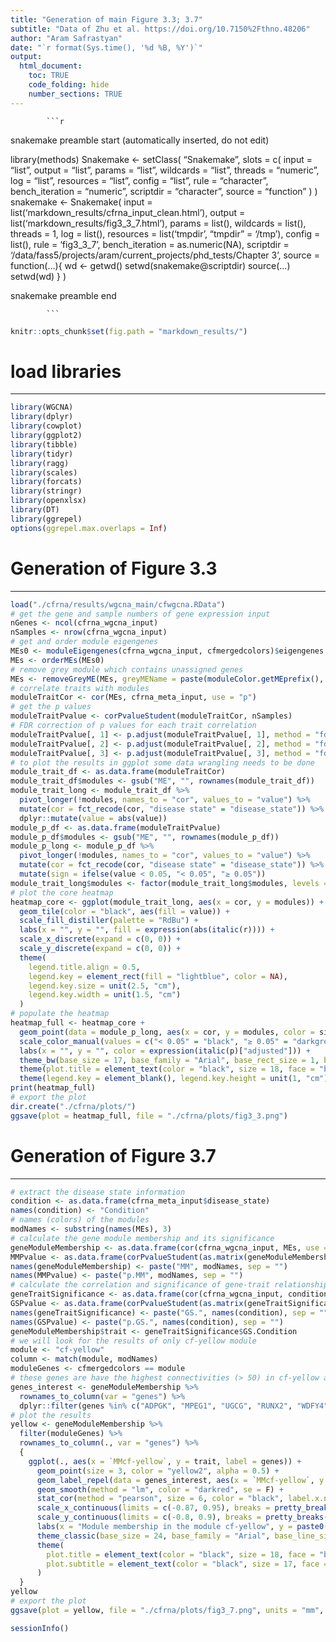 ```yaml
---
title: "Generation of main Figure 3.3; 3.7"
subtitle: "Data of Zhu et al. https://doi.org/10.7150%2Fthno.48206"
author: "Aram Safrastyan"
date: "`r format(Sys.time(), '%d %B, %Y')`"
output:
  html_document: 
    toc: TRUE
    code_folding: hide
    number_sections: TRUE
---
```

            ```r

######## snakemake preamble start (automatically inserted, do not edit) ########
library(methods)
Snakemake <- setClass(
    "Snakemake",
    slots = c(
        input = "list",
        output = "list",
        params = "list",
        wildcards = "list",
        threads = "numeric",
        log = "list",
        resources = "list",
        config = "list",
        rule = "character",
        bench_iteration = "numeric",
        scriptdir = "character",
        source = "function"
    )
)
snakemake <- Snakemake(
    input = list('markdown_results/cfrna_input_clean.html'),
    output = list('markdown_results/fig3_3_7.html'),
    params = list(),
    wildcards = list(),
    threads = 1,
    log = list(),
    resources = list('tmpdir', "tmpdir" = '/tmp'),
    config = list(),
    rule = 'fig3_3_7',
    bench_iteration = as.numeric(NA),
    scriptdir = '/data/fass5/projects/aram/current_projects/phd_tests/Chapter 3',
    source = function(...){
        wd <- getwd()
        setwd(snakemake@scriptdir)
        source(...)
        setwd(wd)
    }
)

######## snakemake preamble end #########

            ```


<style type="text/css">
.main-container {
  max-width: 1500px;
  margin-left: auto;
  margin-right: auto;
}
</style>

```r
knitr::opts_chunk$set(fig.path = "markdown_results/")
```

# load libraries
***

```r
library(WGCNA)
library(dplyr)
library(cowplot)
library(ggplot2)
library(tibble)
library(tidyr)
library(ragg)
library(scales)
library(forcats)
library(stringr)
library(openxlsx)
library(DT)
library(ggrepel)
options(ggrepel.max.overlaps = Inf)
```

# Generation of Figure 3.3
***

```r
load("./cfrna/results/wgcna_main/cfwgcna.RData")
# get the gene and sample numbers of gene expression input
nGenes <- ncol(cfrna_wgcna_input)
nSamples <- nrow(cfrna_wgcna_input)
# get and order module eigengenes
MEs0 <- moduleEigengenes(cfrna_wgcna_input, cfmergedcolors)$eigengenes
MEs <- orderMEs(MEs0)
# remove grey module which contains unassigned genes
MEs <- removeGreyME(MEs, greyMEName = paste(moduleColor.getMEprefix(), "grey", sep = ""))
# correlate traits with modules
moduleTraitCor <- cor(MEs, cfrna_meta_input, use = "p")
# get the p values
moduleTraitPvalue <- corPvalueStudent(moduleTraitCor, nSamples)
# FDR correction of p values for each trait correlation
moduleTraitPvalue[, 1] <- p.adjust(moduleTraitPvalue[, 1], method = "fdr")
moduleTraitPvalue[, 2] <- p.adjust(moduleTraitPvalue[, 2], method = "fdr")
moduleTraitPvalue[, 3] <- p.adjust(moduleTraitPvalue[, 3], method = "fdr")
# to plot the results in ggplot some data wrangling needs to be done
module_trait_df <- as.data.frame(moduleTraitCor)
module_trait_df$modules <- gsub("ME", "", rownames(module_trait_df))
module_trait_long <- module_trait_df %>%
  pivot_longer(!modules, names_to = "cor", values_to = "value") %>%
  mutate(cor = fct_recode(cor, "disease state" = "disease_state")) %>%
  dplyr::mutate(value = abs(value))
module_p_df <- as.data.frame(moduleTraitPvalue)
module_p_df$modules <- gsub("ME", "", rownames(module_p_df))
module_p_long <- module_p_df %>%
  pivot_longer(!modules, names_to = "cor", values_to = "value") %>%
  mutate(cor = fct_recode(cor, "disease state" = "disease_state")) %>%
  mutate(sign = ifelse(value < 0.05, "< 0.05", "≥ 0.05"))
module_trait_long$modules <- factor(module_trait_long$modules, levels = rev(c("cf-blue", "cf-turquoise", "cf-yellow", "cf-purple", "cf-black", "cf-magenta", "cf-brown", "cf-red")))
# plot the core heatmap
heatmap_core <- ggplot(module_trait_long, aes(x = cor, y = modules)) +
  geom_tile(color = "black", aes(fill = value)) +
  scale_fill_distiller(palette = "RdBu") +
  labs(x = "", y = "", fill = expression(abs(italic(r)))) +
  scale_x_discrete(expand = c(0, 0)) +
  scale_y_discrete(expand = c(0, 0)) +
  theme(
    legend.title.align = 0.5,
    legend.key = element_rect(fill = "lightblue", color = NA),
    legend.key.size = unit(2.5, "cm"),
    legend.key.width = unit(1.5, "cm")
  )
# populate the heatmap
heatmap_full <- heatmap_core +
  geom_point(data = module_p_long, aes(x = cor, y = modules, color = sign), size = 5) +
  scale_color_manual(values = c("< 0.05" = "black", "≥ 0.05" = "darkgrey")) +
  labs(x = "", y = "", color = expression(italic(p)["adjusted"])) +
  theme_bw(base_size = 17, base_family = "Arial", base_rect_size = 1, base_line_size = 1) +
  theme(plot.title = element_text(color = "black", size = 18, face = "bold", hjust = 0.5), plot.subtitle = element_text(color = "black", size = 17, face = "bold", hjust = 0.5)) +
  theme(legend.key = element_blank(), legend.key.height = unit(1, "cm"), legend.key.width = unit(1, "cm"), legend.title.align = 0.2) + ggtitle("Module-trait relationships for cell-free RNA dataset of Zhu et al.")
print(heatmap_full)
# export the plot
dir.create("./cfrna/plots/")
ggsave(plot = heatmap_full, file = "./cfrna/plots/fig3_3.png")
```

# Generation of Figure 3.7
***

```r
# extract the disease state information
condition <- as.data.frame(cfrna_meta_input$disease_state)
names(condition) <- "Condition"
# names (colors) of the modules
modNames <- substring(names(MEs), 3)
# calculate the gene module membership and its significance
geneModuleMembership <- as.data.frame(cor(cfrna_wgcna_input, MEs, use = "p"))
MMPvalue <- as.data.frame(corPvalueStudent(as.matrix(geneModuleMembership), nSamples))
names(geneModuleMembership) <- paste("MM", modNames, sep = "")
names(MMPvalue) <- paste("p.MM", modNames, sep = "")
# calculate the correlation and significance of gene-trait relationship
geneTraitSignificance <- as.data.frame(cor(cfrna_wgcna_input, condition, use = "p"))
GSPvalue <- as.data.frame(corPvalueStudent(as.matrix(geneTraitSignificance), nSamples))
names(geneTraitSignificance) <- paste("GS.", names(condition), sep = "")
names(GSPvalue) <- paste("p.GS.", names(condition), sep = "")
geneModuleMembership$trait <- geneTraitSignificance$GS.Condition
# we will look for the results of only cf-yellow module
module <- "cf-yellow"
column <- match(module, modNames)
moduleGenes <- cfmergedcolors == module
# these genes are have the highest connectivities (> 50) in cf-yellow and hence will be highlighted (see cf_wgcna_suppl_file2.Rmd for they were generated)
genes_interest <- geneModuleMembership %>%
  rownames_to_column(var = "genes") %>%
  dplyr::filter(genes %in% c("ADPGK", "MPEG1", "UGCG", "RUNX2", "WDFY4", "MDN1", "OGT", "CIITA", "TCF4"))
# plot the results
yellow <- geneModuleMembership %>%
  filter(moduleGenes) %>%
  rownames_to_column(., var = "genes") %>%
  {
    ggplot(., aes(x = `MMcf-yellow`, y = trait, label = genes)) +
      geom_point(size = 3, color = "yellow2", alpha = 0.5) +
      geom_label_repel(data = genes_interest, aes(x = `MMcf-yellow`, y = trait), force = 15, label.size = 1, size = 5, nudge_y = 0.1) +
      geom_smooth(method = "lm", color = "darkred", se = F) +
      stat_cor(method = "pearson", size = 6, color = "black", label.x.npc = 0.001) +
      scale_x_continuous(limits = c(-0.87, 0.95), breaks = pretty_breaks(n = 10)) +
      scale_y_continuous(limits = c(-0.8, 0.9), breaks = pretty_breaks(n = 7)) +
      labs(x = "Module membership in the module cf-yellow", y = paste0("Gene-trait significance", "\n", "for disease state")) +
      theme_classic(base_size = 24, base_family = "Arial", base_line_size = 0, base_rect_size = 0) +
      theme(
        plot.title = element_text(color = "black", size = 18, face = "bold", hjust = 0.5),
        plot.subtitle = element_text(color = "black", size = 17, face = "bold", hjust = 0.5)
      )
  }
yellow
# export the plot
ggsave(plot = yellow, file = "./cfrna/plots/fig3_7.png", units = "mm", device = ragg::agg_png, height = 200, width = 350, scaling = 1, limitsize = FALSE)
```

```r
sessionInfo()
```
